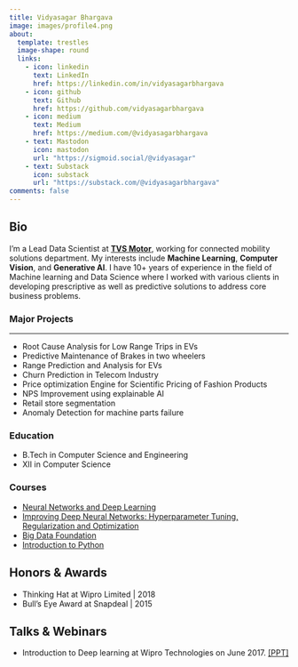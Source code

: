 ```yaml
---
title: Vidyasagar Bhargava
image: images/profile4.png
about:
  template: trestles
  image-shape: round
  links:
    - icon: linkedin
      text: LinkedIn
      href: https://linkedin.com/in/vidyasagarbhargava
    - icon: github
      text: Github
      href: https://github.com/vidyasagarbhargava
    - icon: medium
      text: Medium
      href: https://medium.com/@vidyasagarbhargava
    - text: Mastodon
      icon: mastodon
      url: "https://sigmoid.social/@vidyasagar"
    - text: Substack
      icon: substack
      url: "https://substack.com/@vidyasagarbhargava"
comments: false
---
```

::: {.column-page}

## Bio

I’m a Lead Data Scientist at **[TVS Motor](https://www.tvsmotor.com)**, working for connected mobility solutions department. My interests include **Machine Learning**, **Computer Vision**, and **Generative AI**. I have 10+ years of experience in the field of Machine learning and Data Science where I worked with various clients in developing prescriptive as well as predictive solutions to address core business problems. 



<p></p>

### Major Projects 

-------------------------------------------------------
* Root Cause Analysis for Low Range Trips in EVs  
* Predictive Maintenance of Brakes in two wheelers  
* Range Prediction and Analysis for EVs
* Churn Prediction in Telecom Industry
* Price optimization Engine for Scientific Pricing of Fashion Products
* NPS Improvement using explainable AI
* Retail store segmentation
* Anomaly Detection for machine parts failure

### Education 

* B.Tech in Computer Science and Engineering
* XII in Computer Science

### Courses
* [Neural Networks and Deep Learning](https://coursera.org/share/df47600c32654a6020f4ec27cbc1f121)
* [Improving Deep Neural Networks: Hyperparameter Tuning, Regularization and Optimization](https://www.coursera.org/account/accomplishments/verify/ZZLZ3U6GTBUL)
* [Big Data Foundation](https://www.credly.com/badges/39dba64e-03a2-47ae-816f-c5064cb88d93/linked_in_profile)
* [Introduction to Python](https://www.kaggle.com/learn/certification/vidyasagarbhargava/python)

## Honors & Awards  
* Thinking Hat at Wipro Limited | 2018
* Bull's Eye Award at Snapdeal | 2015

## Talks & Webinars

* Introduction to Deep learning at Wipro Technologies on June 2017. [[PPT]](https://speakerdeck.com/vidyasagarbhargava/introduction-to-deep-learning)




:::

<link rel="me" href="https://sigmoid.social/@vidyasagar">